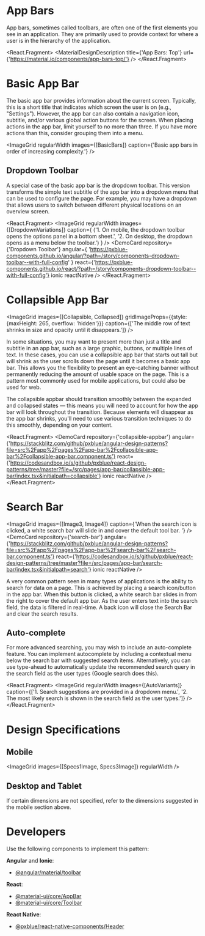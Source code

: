 
<!-- KEYWORDS: design pattern appbar search collapse toolbar banner -->

# App Bars

<ImageGrid images={[Banner]} regularWidth />

App bars, sometimes called toolbars, are often one of the first elements you see in an application. They are primarily used to provide context for where a user is in the hierarchy of the application.

<React.Fragment>
    <MaterialDesignDescription title={'App Bars: Top'} url={'https://material.io/components/app-bars-top/'} />
    <Divider />
</React.Fragment>

# Basic App Bar

The basic app bar provides information about the current screen. Typically, this is a short title that indicates which screen the user is on (e.g., "Settings"). However, the app bar can also contain a navigation icon, subtitle, and/or various global action buttons for the screen. When placing actions in the app bar, limit yourself to no more than three. If you have more actions than this, consider grouping them into a menu.

<ImageGrid regularWidth images={[BasicBars]} caption={'Basic app bars in order of increasing complexity.'} />

## Dropdown Toolbar

A special case of the basic app bar is the dropdown toolbar. This version transforms the simple text subtitle of the app bar into a dropdown menu that can be used to configure the page. For example, you may have a dropdown that allows users to switch between different physical locations on an overview screen.

<React.Fragment>
    <ImageGrid
        regularWidth
        images={[DropdownVariations]}
        caption={
            ('1. On mobile, the dropdown toolbar opens the options panel in a bottom sheet.',
            '2. On desktop, the dropdown opens as a menu below the toolbar.')
        }
    />
    <DemoCard
        repository={'Dropdown Toolbar'}
        angular={
            'https://pxblue-components.github.io/angular/?path=/story/components-dropdown-toolbar--with-full-config'
        }
        react={'https://pxblue-components.github.io/react/?path=/story/components-dropdown-toolbar--with-full-config'}
        ionic
        reactNative
    />
    <Divider />
</React.Fragment>

# Collapsible App Bar

<ImageGrid
    images={[Collapsible, Collapsed]}
    gridImageProps={{style: {maxHeight: 265, overflow: 'hidden'}}}
    caption={['The middle row of text shrinks in size and opacity until it disappears.']}
/>

In some situations, you may want to present more than just a title and subtitle in an app bar, such as a large graphic, buttons, or multiple lines of text. In these cases, you can use a collapsible app bar that starts out tall but will shrink as the user scrolls down the page until it becomes a basic app bar. This allows you the flexibility to present an eye-catching banner without permanently reducing the amount of usable space on the page. This is a pattern most commonly used for mobile applications, but could also be used for web.

The collapsible appbar should transition smoothly between the expanded and collapsed states — this means you will need to account for how the app bar will look throughout the transition. Because elements will disappear as the app bar shrinks, you'll need to use various transition techniques to do this smoothly, depending on your content.

<React.Fragment>
    <DemoCard repository={'collapsible-appbar'} angular={'https://stackblitz.com/github/pxblue/angular-design-patterns?file=src%2Fapp%2Fpages%2Fapp-bar%2Fcollapsible-app-bar%2Fcollapsible-app-bar.component.ts'} react={'https://codesandbox.io/s/github/pxblue/react-design-patterns/tree/master?file=/src/pages/app-bar/collapsible-app-bar/index.tsx&initialpath=collapsible'} ionic reactNative />
    <Divider />
</React.Fragment>

# Search Bar

<ImageGrid
    images={[Image3, Image4]}
    caption={'When the search icon is clicked, a white search bar will slide in and cover the default tool bar. '}
/>
<DemoCard repository={'search-bar'} angular={'https://stackblitz.com/github/pxblue/angular-design-patterns?file=src%2Fapp%2Fpages%2Fapp-bar%2Fsearch-bar%2Fsearch-bar.component.ts'} react={'https://codesandbox.io/s/github/pxblue/react-design-patterns/tree/master?file=/src/pages/app-bar/search-bar/index.tsx&initialpath=search'} ionic reactNative />

A very common pattern seen in many types of applications is the ability to search for data on a page. This is achieved by placing a search icon/button in the app bar. When this button is clicked, a white search bar slides in from the right to cover the default app bar. As the user enters text into the search field, the data is filtered in real-time. A back icon will close the Search Bar and clear the search results.

## Auto-complete

For more advanced searching, you may wish to include an auto-complete feature. You can implement autocomplete by including a contextual menu below the search bar with suggested search items. Alternatively, you can use type-ahead to automatically update the recommended search query in the search field as the user types (Google search does this).

<React.Fragment>
    <ImageGrid
        regularWidth
        images={[AutoVariants]}
        caption={['1. Search suggestions are provided in a dropdown menu.', '2. The most likely search is shown in the search field as the user types.']}
    />
    <Divider />
</React.Fragment>

# Design Specifications

## Mobile

<ImageGrid images={[Specs1Image, Specs3Image]} regularWidth />

## Desktop and Tablet

If certain dimensions are not specified, refer to the dimensions suggested in the mobile section above.

<ImageGrid images={[Specs4Image]} regularWidth />
<MaterialDesignDescription title={'App Bars: Top'} description={`For additional instructions, refer to Material Design's design specs`} url={'https://material.io/components/app-bars-top#specs'} />
<Divider />

# Developers

Use the following components to implement this pattern:

**Angular** and **Ionic**:

-   [@angular/material/toolbar](https://material.angular.io/components/toolbar)

**React**:

-   [@material-ui/core/AppBar](https://material-ui.com/api/app-bar/)
-   [@material-ui/core/Toolbar](https://material-ui.com/api/toolbar/)

**React Native**:

-   [@pxblue/react-native-components/Header](https://pxblue-components.github.io/react-native/?path=/info/components-documentation--header)
